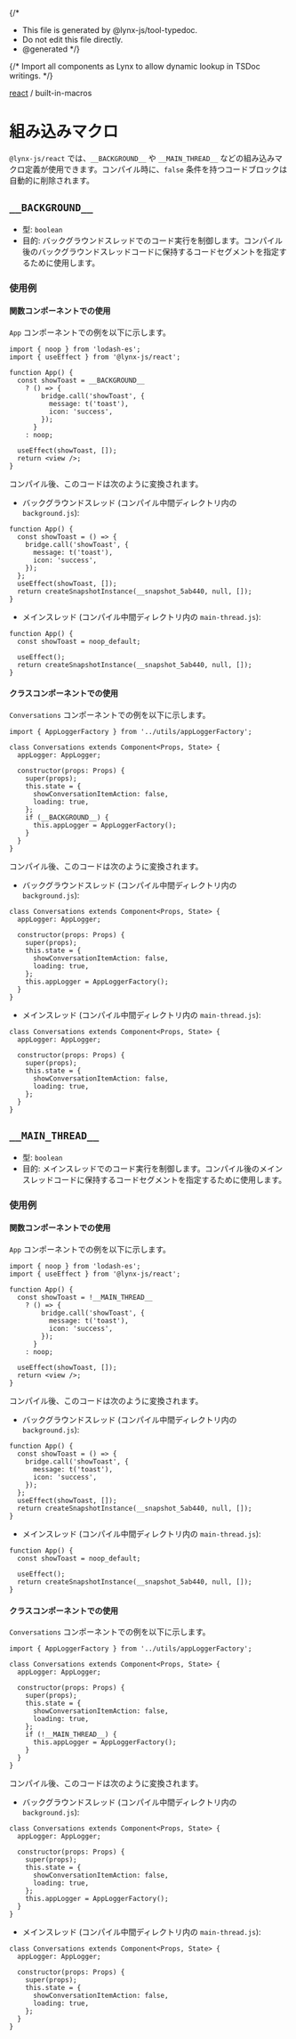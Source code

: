 {/*
* This file is generated by @lynx-js/tool-typedoc.
* Do not edit this file directly.
* @generated
*/}

{/* Import all components as Lynx to allow dynamic lookup in TSDoc writings. */}

[react](/api/react/index.mdx) / built-in-macros

# 組み込みマクロ

`@lynx-js/react` では、`__BACKGROUND__` や `__MAIN_THREAD__` などの組み込みマクロ定義が使用できます。コンパイル時に、`false` 条件を持つコードブロックは自動的に削除されます。

## `__BACKGROUND__`

- 型: `boolean`
- 目的: バックグラウンドスレッドでのコード実行を制御します。コンパイル後のバックグラウンドスレッドコードに保持するコードセグメントを指定するために使用します。

### 使用例

#### 関数コンポーネントでの使用

`App` コンポーネントでの例を以下に示します。

```tsx
import { noop } from 'lodash-es';
import { useEffect } from '@lynx-js/react';

function App() {
  const showToast = __BACKGROUND__
    ? () => {
        bridge.call('showToast', {
          message: t('toast'),
          icon: 'success',
        });
      }
    : noop;

  useEffect(showToast, []);
  return <view />;
}
```

コンパイル後、このコードは次のように変換されます。

- バックグラウンドスレッド (コンパイル中間ディレクトリ内の `background.js`):

```tsx
function App() {
  const showToast = () => {
    bridge.call('showToast', {
      message: t('toast'),
      icon: 'success',
    });
  };
  useEffect(showToast, []);
  return createSnapshotInstance(__snapshot_5ab440, null, []);
}
```

- メインスレッド (コンパイル中間ディレクトリ内の `main-thread.js`):

```tsx
function App() {
  const showToast = noop_default;

  useEffect();
  return createSnapshotInstance(__snapshot_5ab440, null, []);
}
```

#### クラスコンポーネントでの使用

`Conversations` コンポーネントでの例を以下に示します。

```tsx
import { AppLoggerFactory } from '../utils/appLoggerFactory';

class Conversations extends Component<Props, State> {
  appLogger: AppLogger;

  constructor(props: Props) {
    super(props);
    this.state = {
      showConversationItemAction: false,
      loading: true,
    };
    if (__BACKGROUND__) {
      this.appLogger = AppLoggerFactory();
    }
  }
}
```

コンパイル後、このコードは次のように変換されます。

- バックグラウンドスレッド (コンパイル中間ディレクトリ内の `background.js`):

```tsx
class Conversations extends Component<Props, State> {
  appLogger: AppLogger;

  constructor(props: Props) {
    super(props);
    this.state = {
      showConversationItemAction: false,
      loading: true,
    };
    this.appLogger = AppLoggerFactory();
  }
}
```

- メインスレッド (コンパイル中間ディレクトリ内の `main-thread.js`):

```tsx
class Conversations extends Component<Props, State> {
  appLogger: AppLogger;

  constructor(props: Props) {
    super(props);
    this.state = {
      showConversationItemAction: false,
      loading: true,
    };
  }
}
```

## `__MAIN_THREAD__`

- 型: `boolean`
- 目的: メインスレッドでのコード実行を制御します。コンパイル後のメインスレッドコードに保持するコードセグメントを指定するために使用します。 

### 使用例

#### 関数コンポーネントでの使用

`App` コンポーネントでの例を以下に示します。

```tsx
import { noop } from 'lodash-es';
import { useEffect } from '@lynx-js/react';

function App() {
  const showToast = !__MAIN_THREAD__
    ? () => {
        bridge.call('showToast', {
          message: t('toast'),
          icon: 'success',
        });
      }
    : noop;

  useEffect(showToast, []);
  return <view />;
}
```

コンパイル後、このコードは次のように変換されます。

- バックグラウンドスレッド (コンパイル中間ディレクトリ内の `background.js`):

```tsx
function App() {
  const showToast = () => {
    bridge.call('showToast', {
      message: t('toast'),
      icon: 'success',
    });
  };
  useEffect(showToast, []);
  return createSnapshotInstance(__snapshot_5ab440, null, []);
}
```

- メインスレッド (コンパイル中間ディレクトリ内の `main-thread.js`):

```tsx
function App() {
  const showToast = noop_default;

  useEffect();
  return createSnapshotInstance(__snapshot_5ab440, null, []);
}
```

#### クラスコンポーネントでの使用

`Conversations` コンポーネントでの例を以下に示します。

```tsx
import { AppLoggerFactory } from '../utils/appLoggerFactory';

class Conversations extends Component<Props, State> {
  appLogger: AppLogger;

  constructor(props: Props) {
    super(props);
    this.state = {
      showConversationItemAction: false,
      loading: true,
    };
    if (!__MAIN_THREAD__) {
      this.appLogger = AppLoggerFactory();
    }
  }
}
```

コンパイル後、このコードは次のように変換されます。

- バックグラウンドスレッド (コンパイル中間ディレクトリ内の `background.js`):

```tsx
class Conversations extends Component<Props, State> {
  appLogger: AppLogger;

  constructor(props: Props) {
    super(props);
    this.state = {
      showConversationItemAction: false,
      loading: true,
    };
    this.appLogger = AppLoggerFactory();
  }
}
```

- メインスレッド (コンパイル中間ディレクトリ内の `main-thread.js`):

```tsx
class Conversations extends Component<Props, State> {
  appLogger: AppLogger;

  constructor(props: Props) {
    super(props);
    this.state = {
      showConversationItemAction: false,
      loading: true,
    };
  }
}
```
